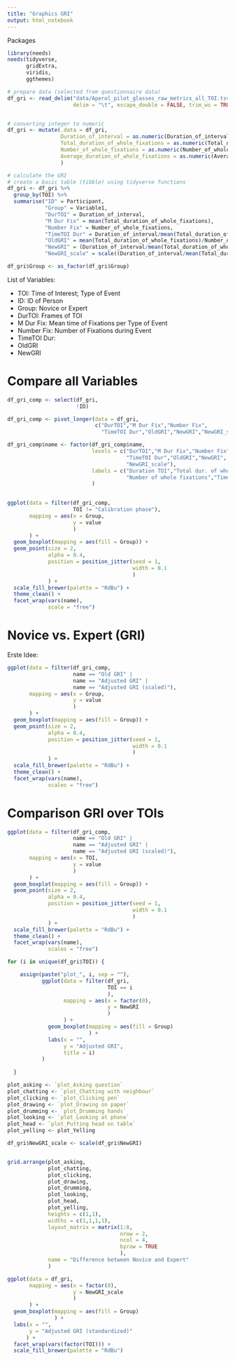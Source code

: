 ```yaml
---
title: "Graphics GRI"
output: html_notebook
---
```


Packages

```r
library(needs)
needs(tidyverse,
      gridExtra,
      viridis,
      ggthemes)
```


```r
# prepare data (selected from questionnaire data)
df_gri <- read_delim("data/Aperol_pilot_glasses_raw_metrics_all_TOI.tsv", 
                     delim = "\t", escape_double = FALSE, trim_ws = TRUE)


# converting integer to numeric
df_gri <- mutate(.data = df_gri,
                 Duration_of_interval = as.numeric(Duration_of_interval),
                 Total_duration_of_whole_fixations = as.numeric(Total_duration_of_whole_fixations),
                 Number_of_whole_fixations = as.numeric(Number_of_whole_fixations),
                 Average_duration_of_whole_fixations = as.numeric(Average_duration_of_whole_fixations)
                 )

# calculate the GRI 
# create a basic table (tibble) using tidyverse functions
df_gri <- df_gri %>%
  group_by(TOI) %>%
  summarise("ID" = Participant,
            "Group" = Variable1,
            "DurTOI" = Duration_of_interval,
            "M Dur Fix" = mean(Total_duration_of_whole_fixations),
            "Number Fix" = Number_of_whole_fixations,
            "TimeTOI Dur" = Duration_of_interval/mean(Total_duration_of_whole_fixations),
            "OldGRI" = mean(Total_duration_of_whole_fixations)/Number_of_whole_fixations,
            "NewGRI" = (Duration_of_interval/mean(Total_duration_of_whole_fixations))/Number_of_whole_fixations,
            "NewGRI_scale" = scale((Duration_of_interval/mean(Total_duration_of_whole_fixations))/Number_of_whole_fixations))

df_gri$Group <- as_factor(df_gri$Group)

```

List of Variables:

- TOI: Time of Interest; Type of Event
- ID: ID of Person
- Group: Novice or Expert
- DurTOI: Frames of TOI
- M Dur Fix: Mean time of Fixations per Type of Event
- Number Fix: Number of Fixations during Event
- TimeTOI Dur:
- OldGRI
- NewGRI

# Compare all Variables

```r
df_gri_comp <- select(df_gri,
                      !ID)

df_gri_comp <- pivot_longer(data = df_gri,
                            c("DurTOI","M Dur Fix","Number Fix",
                              "TimeTOI Dur","OldGRI","NewGRI","NewGRI_scale"))

df_gri_comp$name <- factor(df_gri_comp$name,
                           levels = c("DurTOI","M Dur Fix","Number Fix",
                                      "TimeTOI Dur","OldGRI","NewGRI",
                                      "NewGRI_scale"),
                           labels = c("Duration TOI","Total dur. of whole fixations (mean)",
                                      "Number of whole fixations","TimeTOI Dur","GRI","Adjusted GRI","Adjusted GRI (scaled)")
                           )
                  

ggplot(data = filter(df_gri_comp,
                     TOI != "Calibration phase"),
       mapping = aes(x = Group,
                     y = value
                     )
       ) +
  geom_boxplot(mapping = aes(fill = Group)) +
  geom_point(size = 2, 
             alpha = 0.4,
             position = position_jitter(seed = 1, 
                                        width = 0.1
                                        )
             ) +
  scale_fill_brewer(palette = "RdBu") +
  theme_clean() +
  facet_wrap(vars(name), 
             scale = "free")
```

# Novice vs. Expert (GRI)
Erste Idee:

```r
ggplot(data = filter(df_gri_comp,
                     name == "Old GRI" |
                     name == "Adjusted GRI" |
                     name == "Adjusted GRI (scaled)"),
       mapping = aes(x = Group,
                     y = value
                     )
       ) +
  geom_boxplot(mapping = aes(fill = Group)) +
  geom_point(size = 2, 
             alpha = 0.4,
             position = position_jitter(seed = 1, 
                                        width = 0.1
                                        )
             ) +
  scale_fill_brewer(palette = "RdBu") +
  theme_clean() +
  facet_wrap(vars(name),
             scales = "free")
```

# Comparison GRI over TOIs

```r
ggplot(data = filter(df_gri_comp,
                     name == "Old GRI" |
                     name == "Adjusted GRI" |
                     name == "Adjusted GRI (scaled)"),
       mapping = aes(x = TOI,
                     y = value
                     )
       ) +
  geom_boxplot(mapping = aes(fill = Group)) +
  geom_point(size = 2, 
             alpha = 0.4,
             position = position_jitter(seed = 1, 
                                        width = 0.1
                                        )
             ) +
  scale_fill_brewer(palette = "RdBu") +
  theme_clean() +
  facet_wrap(vars(name),
             scales = "free")
```



```r

for (i in unique(df_gri$TOI)) {

    assign(paste("plot_", i, sep = ""), 
           ggplot(data = filter(df_gri,
                                TOI == i
                                ),
                  mapping = aes(x = factor(0),
                                y = NewGRI
                                )
                  ) +
             geom_boxplot(mapping = aes(fill = Group)
                          ) +
             labs(x = "",
                  y = "Adjusted GRI",
                  title = i)
           )
    
  }

plot_asking <- `plot_Asking question`
plot_chatting <- `plot_Chatting with neighbour`
plot_clicking <- `plot_Clicking pen`
plot_drawing <- `plot_Drawing on paper`
plot_drumming <- `plot_Drumming hands`
plot_looking <- `plot_Looking at phone`
plot_head <- `plot_Putting head on table`
plot_yelling <- plot_Yelling

df_gri$NewGRI_scale <- scale(df_gri$NewGRI)


grid.arrange(plot_asking,
             plot_chatting,
             plot_clicking,
             plot_drawing,
             plot_drumming,
             plot_looking,
             plot_head,
             plot_yelling,
             heights = c(1,1),
             widths = c(1,1,1,1),
             layout_matrix = matrix(1:8,
                                    nrow = 2,
                                    ncol = 4,
                                    byrow = TRUE
                                    ),
             name = "Difference between Novice and Expert"
             )

```






```r
ggplot(data = df_gri,
       mapping = aes(x = factor(0),
                     y = NewGRI_scale
                     )
       ) +
  geom_boxplot(mapping = aes(fill = Group)
               ) +
  labs(x = "",
       y = "Adjusted GRI (standardized)"
      ) + 
  facet_wrap(vars(factor(TOI))) +
  scale_fill_brewer(palette = "RdBu")
  
```

